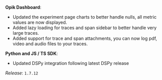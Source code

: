 **Opik Dashboard**:

- Updated the experiment page charts to better handle nulls, all metric values
  are now displayed.
- Added lazy loading for traces and span sidebar to better handle very large
  traces.
- Added support for trace and span attachments, you can now log pdf, video and
  audio files to your traces.

**Python and JS / TS SDK**:

- Updated DSPy integration following latest DSPy release

_Release_: `1.7.12`
